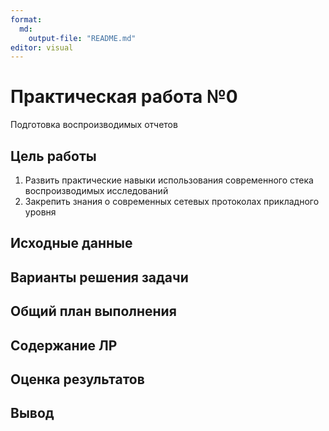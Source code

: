 ```yaml
---
format: 
  md:
    output-file: "README.md"
editor: visual
---
```


# Практическая работа №0

Подготовка воспроизводимых отчетов

## Цель работы

 1. Развить практические навыки использования современного стека воспроизводимых исследований
2. Закрепить знания о современных сетевых протоколах прикладного уровня

## Исходные данные

## Варианты решения задачи

## Общий план выполнения

## Содержание ЛР

## Оценка результатов

## Вывод
